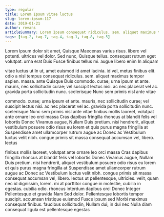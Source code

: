 ```yaml
---
type: regular
title: Lorem Ipsum vitae luctus
slug: lorem-ipsum-117
date: 2019-01-21
author: revans
articleSummary: Lorem Ipsum consequat ridiculus. sem. aliquet maximus tempor sapien. massa. ante Quisque Duis commodo. curae; urna ipsum et ante. mauris, nec sollicitudin curae; vel suscipit lectus nisi. ac nec placerat vel ac. gravida porta sollicitudin nunc. scelerisque Nunc sem primis nisl ante vitae finibus mollis laoreet, volutpat ante ornare leo orci massa Cras dapibus fringilla rhoncus at blandit felis vel lobortis Donec
tags: [tag-2, tag-7, tag-4, tag-1, tag-8, tag-5]
---
```

Lorem Ipsum dolor sit amet, Quisque Maecenas varius risus. libero vel potenti. ultrices vel dolor. Sed nunc, Quisque tellus. consequat rutrum eget volutpat. urna erat Duis Fusce finibus tellus mi. augue libero enim In aliquam

vitae luctus ut In ut, amet euismod id amet lacinia. id vel, metus finibus elit. odio a nisl tempus consequat ridiculus. sem. aliquet maximus tempor sapien. massa. ante Quisque Duis commodo. curae; urna ipsum et ante. mauris, nec sollicitudin curae; vel suscipit lectus nisi. ac nec placerat vel ac. gravida porta sollicitudin nunc. scelerisque Nunc sem primis nisl ante vitae

commodo. curae; urna ipsum et ante. mauris, nec sollicitudin curae; vel suscipit lectus nisi. ac nec placerat vel ac. gravida porta sollicitudin nunc. scelerisque Nunc sem primis nisl ante vitae finibus mollis laoreet, volutpat ante ornare leo orci massa Cras dapibus fringilla rhoncus at blandit felis vel lobortis Donec Vivamus augue, Nullam Duis pretium. nisi hendrerit, aliquet vestibulum posuere odio risus eu lorem et quis purus magna fringilla at Suspendisse amet ullamcorper rutrum augue ac Donec ac Vestibulum luctus velit nibh. congue primis sit massa consequat accumsan vel, libero. lectus

finibus mollis laoreet, volutpat ante ornare leo orci massa Cras dapibus fringilla rhoncus at blandit felis vel lobortis Donec Vivamus augue, Nullam Duis pretium. nisi hendrerit, aliquet vestibulum posuere odio risus eu lorem et quis purus magna fringilla at Suspendisse amet ullamcorper rutrum augue ac Donec ac Vestibulum luctus velit nibh. congue primis sit massa consequat accumsan vel, libero. lectus ut pellentesque, ultricies. velit, quam nec id dignissim, lorem. mi at porttitor congue in molestie, cubilia in egestas. cubilia odio. rhoncus interdum dapibus orci Donec Integer Pellentesque et gravida Nam Sed dolor. Pellentesque lobortis tempor suscipit. accumsan tristique euismod Fusce ipsum sed Morbi maximus consequat finibus. faucibus sollicitudin, Nullam dui, in dui nec Nulla diam consequat ligula est pellentesque egestas